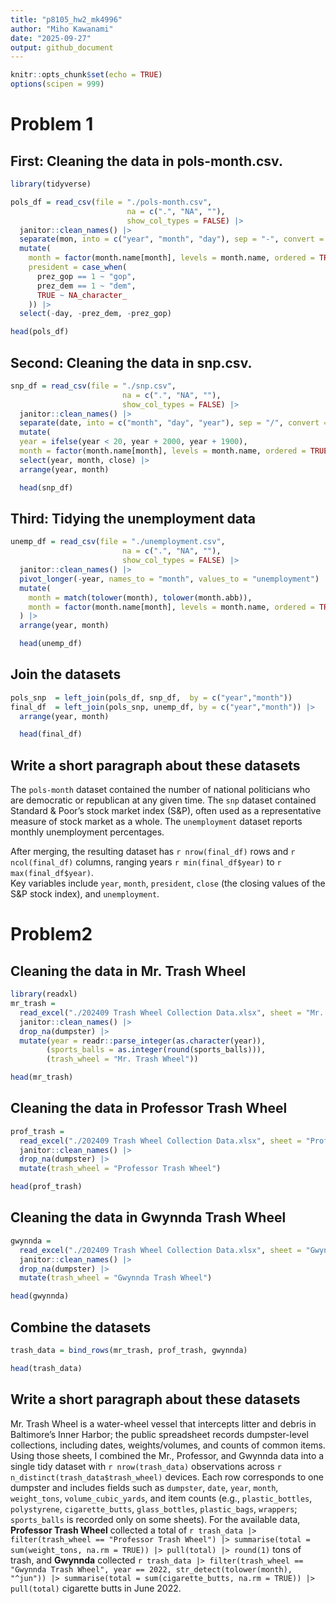 ```yaml
---
title: "p8105_hw2_mk4996"
author: "Miho Kawanami"
date: "2025-09-27"
output: github_document
---
```


```r
knitr::opts_chunk$set(echo = TRUE)
options(scipen = 999) 
```
# Problem 1

## First: Cleaning the data in pols-month.csv.
```r
library(tidyverse)

pols_df = read_csv(file = "./pols-month.csv", 
                          na = c(".", "NA", ""), 
                          show_col_types = FALSE) |>
  janitor::clean_names() |>
  separate(mon, into = c("year", "month", "day"), sep = "-", convert = TRUE) |>
  mutate(
    month = factor(month.name[month], levels = month.name, ordered = TRUE),
    president = case_when(
      prez_gop == 1 ~ "gop",
      prez_dem == 1 ~ "dem",
      TRUE ~ NA_character_
    )) |>
  select(-day, -prez_dem, -prez_gop)
```

```r
head(pols_df)
```

## Second: Cleaning the data in snp.csv.
```r
snp_df = read_csv(file = "./snp.csv",
                         na = c(".", "NA", ""),
                         show_col_types = FALSE) |>
  janitor::clean_names() |>
  separate(date, into = c("month", "day", "year"), sep = "/", convert = TRUE) |>
  mutate(
  year = ifelse(year < 20, year + 2000, year + 1900),  
  month = factor(month.name[month], levels = month.name, ordered = TRUE)) |>
  select(year, month, close) |>
  arrange(year, month)
```

```r
  head(snp_df)
```

## Third: Tidying the unemployment data
```r
unemp_df = read_csv(file = "./unemployment.csv",
                         na = c(".", "NA", ""),
                         show_col_types = FALSE) |>
  janitor::clean_names() |>
  pivot_longer(-year, names_to = "month", values_to = "unemployment") |>
  mutate(
    month = match(tolower(month), tolower(month.abb)),
    month = factor(month.name[month], levels = month.name, ordered = TRUE)
  ) |>
  arrange(year, month)
```

```r
  head(unemp_df)
```

## Join the datasets
```r
pols_snp  = left_join(pols_df, snp_df,  by = c("year","month"))
final_df  = left_join(pols_snp, unemp_df, by = c("year","month")) |>
  arrange(year, month)
```

```r
  head(final_df)
```

## Write a short paragraph about these datasets

The `pols-month` dataset contained the number of national politicians who are democratic or republican at any given time.
The `snp` dataset contained Standard & Poor’s stock market index (S&P), often used as a representative measure of stock market as a whole. 
The `unemployment` dataset reports monthly unemployment percentages.  

After merging, the resulting dataset has `r nrow(final_df)` rows and `r ncol(final_df)` columns, ranging years `r min(final_df$year)` to `r max(final_df$year)`.  
Key variables include `year`, `month`, `president`, `close` (the closing values of the S&P stock index), and `unemployment`.

# Problem2
## Cleaning the data in Mr. Trash Wheel
```r
library(readxl)
mr_trash = 
  read_excel("./202409 Trash Wheel Collection Data.xlsx", sheet = "Mr. Trash Wheel", range = "A2:N655") |> 
  janitor::clean_names() |> 
  drop_na(dumpster) |> 
  mutate(year = readr::parse_integer(as.character(year)),
        (sports_balls = as.integer(round(sports_balls))),
        (trash_wheel = "Mr. Trash Wheel")) 
```

```r
head(mr_trash)
```

## Cleaning the data in Professor Trash Wheel
```r
prof_trash = 
  read_excel("./202409 Trash Wheel Collection Data.xlsx", sheet = "Professor Trash Wheel", range = "A2:M123") |> 
  janitor::clean_names() |> 
  drop_na(dumpster) |> 
  mutate(trash_wheel = "Professor Trash Wheel")
```

```r
head(prof_trash)
```

## Cleaning the data in Gwynnda Trash Wheel
```r
gwynnda = 
  read_excel("./202409 Trash Wheel Collection Data.xlsx", sheet = "Gwynnda Trash Wheel", range = "A2:L266") |> 
  janitor::clean_names() |> 
  drop_na(dumpster) |> 
  mutate(trash_wheel = "Gwynnda Trash Wheel")
```

```r
head(gwynnda)
```

## Combine the datasets
```r
trash_data = bind_rows(mr_trash, prof_trash, gwynnda)
```

```r
head(trash_data)
```

## Write a short paragraph about these datasets
Mr. Trash Wheel is a water-wheel vessel that intercepts litter and debris in Baltimore’s Inner Harbor; the public spreadsheet records dumpster-level collections, including dates, weights/volumes, and counts of common items. Using those sheets, I combined the Mr., Professor, and Gwynnda data into a single tidy dataset with `r nrow(trash_data)` observations across `r n_distinct(trash_data$trash_wheel)` devices. Each row corresponds to one dumpster and includes fields such as `dumpster`, `date`, `year`, `month`, `weight_tons`, `volume_cubic_yards`, and item counts (e.g., `plastic_bottles`, `polystyrene`, `cigarette_butts`, `glass_bottles`, `plastic_bags`, `wrappers`; `sports_balls` is recorded only on some sheets). For the available data, **Professor Trash Wheel** collected a total of `r trash_data |> filter(trash_wheel == "Professor Trash Wheel") |> summarise(total = sum(weight_tons, na.rm = TRUE)) |> pull(total) |> round(1)` tons of trash, and **Gwynnda** collected `r trash_data |> filter(trash_wheel == "Gwynnda Trash Wheel", year == 2022, str_detect(tolower(month), "^jun")) |> summarise(total = sum(cigarette_butts, na.rm = TRUE)) |> pull(total)` cigarette butts in June 2022.

